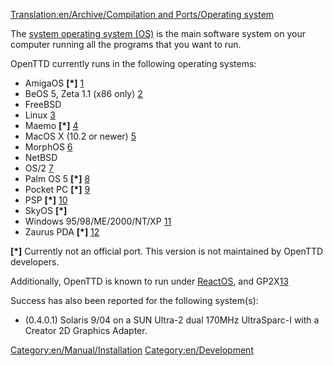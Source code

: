 [[Translation:en/Archive/Compilation and Ports/Operating system]]
[[Category:en/Manual/Installation]]
[[Category:en/Development]]

The [https://www.wikipedia.org/wiki/en:Operating system operating system (OS)] is the main software system on your computer running all the programs that you want to run.

OpenTTD currently runs in the following operating systems:
* AmigaOS <strong>[*]</strong> [http://www.os4depot.net/index.php?function=showfile&file=game/strategy/openttd.lha]
* BeOS 5, Zeta 1.1 (x86 only) [http://bebits.com/app/3810]
* FreeBSD
* Linux [http://sourceforge.net/project/showfiles.php?group_id=103924&package_id=111717]
* Maemo <strong>[*]</strong> [http://openttd.toimii.net/maemo/]
* MacOS X (10.2 or newer) [http://sourceforge.net/project/showfiles.php?group_id=103924&package_id=111717]
* MorphOS [http://sourceforge.net/project/showfiles.php?group_id=103924&package_id=111717]
* NetBSD
* OS/2 [http://sourceforge.net/project/showfiles.php?group_id=103924&package_id=111717]
* Palm OS 5 <strong>[*]</strong> [http://www.esoftinteractive.com/openttd.html]
* Pocket PC <strong>[*]</strong> [http://www.esoftinteractive.com/openttd.html]
* PSP <strong>[*]</strong> [http://openttd.teamjak.net/]
* SkyOS <strong>[*]</strong>
* Windows 95/98/ME/2000/NT/XP [http://sourceforge.net/project/showfiles.php?group_id=103924&package_id=111717]
* Zaurus PDA <strong>[*]</strong> [http://zsi2.stonekeep.com/index.php?v=d&a=2127]

<strong>[*]</strong> Currently not an official port. This version is not maintained by OpenTTD developers.

Additionally, OpenTTD is known to run under [http://www.reactos.com/ ReactOS], and GP2X[http://wiki.gp2x.org/wiki/OpenTTD]


Success has also been reported for the following system(s):
* (0.4.0.1) Solaris 9/04 on a SUN Ultra-2 dual 170MHz UltraSparc-I with a Creator 2D Graphics Adapter.